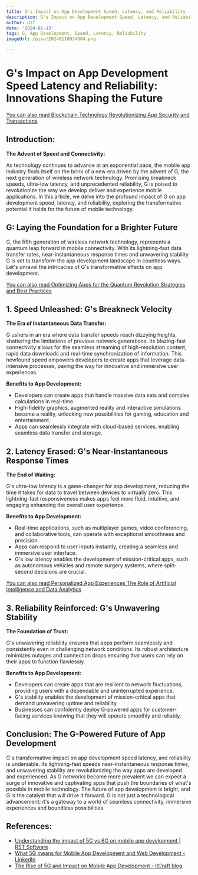 ```yaml
---
title: G's Impact on App Development Speed, Latency, and Reliability
description: G's Impact on App Development Speed, Latency, and Reliability
author: Usf
date: '2024-01-13'
tags: G, App Development, Speed, Latency, Reliability
imageUrl: /pixa/20240118034904.png

---
```

# G's Impact on App Development Speed Latency and Reliability: Innovations Shaping the Future

[You can also  read Blockchain Technology  Revolutionizing App Security and Transactions](Blockchain%20Technology%20Revolutionizing%20App%20Security%20and%20Transactions)


## Introduction:

**The Advent of Speed  and  Connectivity:**

As technology continues to advance at an exponential pace, the mobile app industry  finds  itself on the brink of a new era driven by the  advent of G, the next generation of wireless network technology.  Promising breakneck speeds, ultra-low latency, and unprecedented reliability, G is poised to revolutionize the way we develop deliver and experience mobile  applications. In this article, we delve into the profound impact of G on app development speed, latency, and reliability, exploring the transformative potential it holds for the future of mobile technology.

## G: Laying the Foundation for a Brighter  Future

G, the fifth generation  of  wireless network technology,  represents  a quantum leap forward in mobile connectivity. With its lightning-fast data transfer rates, near-instantaneous response times and  unwavering stability  G is set to transform  the app development landscape in countless ways.  Let's unravel the  intricacies of G's transformative effects on app development.

[You can also read Optimizing Apps for the Quantum  Revolution Strategies and Best  Practices](Optimizing%20Apps%20for%20the%20Quantum%20Revolution%20Strategies%20and%20Best%20Practices)


## 1. Speed Unleashed: G's Breakneck Velocity

**The  Era of Instantaneous Data Transfer:**

G ushers in an  era where data  transfer  speeds reach dizzying heights, shattering  the limitations of previous network generations.  Its blazing-fast connectivity allows  for the seamless streaming of high-resolution content, rapid data downloads and real-time synchronization of information. This newfound speed empowers developers to create apps that leverage data-intensive processes,  paving the way for innovative and immersive  user experiences.

**Benefits  to App Development:**

- Developers can create apps that handle massive data sets and complex calculations in real-time.
- High-fidelity graphics, augmented reality and interactive simulations become a reality, unlocking new possibilities for gaming, education and entertainment.
- Apps can seamlessly integrate with cloud-based services, enabling seamless data transfer and storage.

## 2. Latency Erased: G's Near-Instantaneous Response Times

**The End of Waiting:**

G's ultra-low latency is a game-changer for app development, reducing the time it takes for data to travel between devices to  virtually  zero. This lightning-fast responsiveness makes apps feel more fluid, intuitive, and engaging enhancing the overall user experience.

**Benefits to  App Development:**

- Real-time applications,  such  as  multiplayer games, video conferencing, and  collaborative tools, can  operate with exceptional smoothness and precision.
- Apps can respond  to user inputs instantly, creating a  seamless and immersive user interface.
- G's  low latency enables the development  of  mission-critical apps, such as autonomous  vehicles and remote surgery systems, where split-second decisions are crucial.

[You can also read Personalized App  Experiences The Role of Artificial Intelligence and Data Analytics](Personalized%20App%20Experiences%20The%20Role%20of%20Artificial%20Intelligence%20and%20Data%20Analytics)


## 3. Reliability Reinforced: G's Unwavering Stability

**The Foundation of Trust:**

G's unwavering reliability ensures that apps perform seamlessly and consistently even in challenging network conditions. Its robust architecture minimizes outages  and connection drops  ensuring that users can rely on their apps to function flawlessly.

**Benefits to App Development:**

- Developers can create apps that are resilient to network fluctuations, providing users with a  dependable and uninterrupted experience.
- G's  stability enables the development of mission-critical apps that demand  unwavering uptime and reliability.
- Businesses can confidently deploy G-powered apps for customer-facing services knowing that they will operate  smoothly and  reliably.

## Conclusion: The G-Powered Future of App Development

G's transformative impact on  app development speed latency, and reliability is undeniable. Its lightning-fast speeds near-instantaneous response times, and unwavering stability are  revolutionizing the way apps  are developed and experienced. As G networks become more prevalent we can expect a surge of innovative and captivating apps that  push the boundaries of what's possible in mobile technology. The  future of app  development is bright, and G is the catalyst that will drive it forward. G is not just a technological advancement; it's a gateway to a world of seamless  connectivity,  immersive experiences and boundless possibilities.

## References:
- [Understanding the impact of 5G vs 6G on mobile app development | RST Software](https://www.rst.software/blog/5g-vs-6g-mobile-app-development)
- [What 5G means for Mobile App Development and Web Development - LinkedIn](https://www.linkedin.com/pulse/what-5g-means-mobile-app-development-web-colourmoontechnologies)
- [The Rise of 5G and Impact on Mobile App Development - itCraft blog](https://itcraftapps.com/blog/the-rise-of-5g-and-impact-on-mobile-app-development/)
